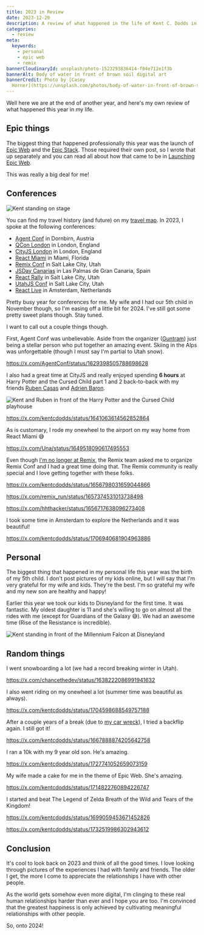 ```yaml
---
title: 2023 in Review
date: 2023-12-20
description: A review of what happened in the life of Kent C. Dodds in 2023
categories:
  - review
meta:
  keywords:
    - personal
    - epic web
    - remix
bannerCloudinaryId: unsplash/photo-1523293836414-f04e712e1f3b
bannerAlt: Body of water in front of brown soil digital art
bannerCredit: Photo by [Casey
  Horner](https://unsplash.com/photos/body-of-water-in-front-of-brown-soil-digital-art-0D8_tYHIy0o)
---
```


Well here we are at the end of another year, and here's my own review of what
happened this year in my life.

## Epic things

The biggest thing that happened professionally this year was the launch of
[Epic Web](https://www.epicweb.dev) and the
[Epic Stack](https://github.com/epicweb-dev/epic-stack). Those required their
own post, so I wrote that up separately and you can read all about how that came
to be in [Launching Epic Web](/blog/launching-epic-web).

This was really a big deal for me!

## Conferences

![Kent standing on stage](https://res.cloudinary.com/kentcdodds-com/image/upload/kentcdodds.com/content/blog/2023-in-review/kent-speaking)

You can find my travel history (and future) on my
[travel map](https://kcd.im/map). In 2023, I spoke at the following conferences:

- [Agent Conf](https://agent.sh) in Dornbirn, Austria
- [QCon London](https://qconlondon.com/) in London, England
- [CityJS London](https://london.cityjsconf.org/) in London, England
- [React Miami](https://react-miami.com/) in Miami, Florida
- [Remix Conf](https://remix.run/conf) in Salt Lake City, Utah
- [JSDay Canarias](https://jsdaycanarias.com/) in Las Palmas de Gran Canaria,
  Spain
- [React Rally](https://www.reactrally.com) in Salt Lake City, Utah
- [UtahJS Conf](https://conf.utahjs.com/) in Salt Lake City, Utah
- [React Live](https://reactlive.nl/) in Amsterdam, Netherlands

Pretty busy year for conferences for me. My wife and I had our 5th child in
November though, so I'm easing off a little bit for 2024. I've still got some
pretty sweet plans though. Stay tuned.

I want to call out a couple things though.

First, Agent Conf was unbelievable. Aside from the organizer
([Guntram](https://x.com/guntrambechtold)) just being a stellar person who
put together an amazing event. Skiing in the Alps was unforgettable (though I
must say I'm partial to Utah snow).

https://x.com/AgentConf/status/1629398505788698628

I also had a great time at CityJS and really enjoyed spending **6 hours** at
Harry Potter and the Cursed Child part 1 and 2 back-to-back with my friends
[Ruben Casas](https://x.com/Infoxicador) and
[Adrien Baron](https://x.com/BaronAdri).

![Kent and Ruben in front of the Harry Potter and the Cursed Child playhouse](https://res.cloudinary.com/kentcdodds-com/image/upload/kentcdodds.com/content/blog/2023-in-review/harry-potter-cursed-child)

https://x.com/kentcdodds/status/1641063614562852864

As is customary, I rode my onewheel to the airport on my way home from React
Miami 😅

https://x.com/Una/status/1649518090617495553

Even though
[I'm no longer at Remix](https://kentcdodds.com/blog/a-review-of-my-time-at-remix),
the Remix team asked me to organize Remix Conf and I had a great time doing
that. The Remix community is really special and I love getting together with
these folks.

https://x.com/kentcdodds/status/1656798031659044866

https://x.com/remix_run/status/1657374531013738498

https://x.com/hhthacker/status/1656717638096273408

I took some time in Amsterdam to explore the Netherlands and it was beautiful!

https://x.com/kentcdodds/status/1706940681904963886

## Personal

The biggest thing that happened in my personal life this year was the birth of
my 5th child. I don't post pictures of my kids online, but I will say that I'm
very grateful for my wife and kids. They're the best. I'm so grateful my wife
and my new son are healthy and happy!

Earlier this year we took our kids to Disneyland for the first time. It was
fantastic. My oldest daughter is 11 and she's willing to go on almost all the
rides with me (except for Guardians of the Galaxy 😅). We had an awesome time
(Rise of the Resistance is incredible).

![Kent standing in front of the Millennium Falcon at Disneyland](https://res.cloudinary.com/kentcdodds-com/image/upload/kentcdodds.com/content/blog/2023-in-review/kent-disneyland)

## Random things

I went snowboarding a lot (we had a record breaking winter in Utah).

https://x.com/chancethedev/status/1638222086991941632

I also went riding on my onewheel a lot (summer time was beautiful as always).

https://x.com/kentcdodds/status/1704598688549757188

After a couple years of a break (due to [my car wreck](/blog/my-car-accident)),
I tried a backflip again. I still got it!

https://x.com/kentcdodds/status/1667888874205642758

I ran a 10k with my 9 year old son. He's amazing.

https://x.com/kentcdodds/status/1727741052659073159

My wife made a cake for me in the theme of Epic Web. She's amazing.

https://x.com/kentcdodds/status/1714822760894226747

I started and beat The Legend of Zelda Breath of the Wild and Tears of the
Kingdom!

https://x.com/kentcdodds/status/1699059453671452826

https://x.com/kentcdodds/status/1732519986302943612

## Conclusion

It's cool to look back on 2023 and think of all the good times. I love looking
through pictures of the experiences I had with family and friends. The older I
get, the more I come to appreciate the relationships I have with other people.

As the world gets somehow even more digital, I'm clinging to these real human
relationships harder than ever and I hope you are too. I'm convinced that the
greatest happiness is only achieved by cultivating meaningful relationships with
other people.

So, onto 2024!
